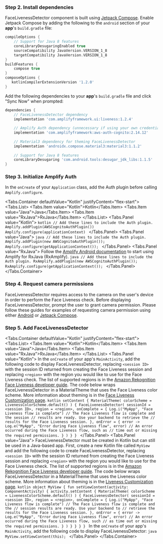 
<Liveness />

### Step 2. Install dependencies

FaceLivenessDetector component is built using [Jetpack Compose](https://developer.android.com/jetpack/compose). Enable Jetpack Compose by adding the following to the `android` section of your **app**'s `build.gradle` file:

```groovy
compileOptions {
    // Support for Java 8 features
    coreLibraryDesugaringEnabled true
    sourceCompatibility JavaVersion.VERSION_1_8
    targetCompatibility JavaVersion.VERSION_1_8
}
buildFeatures {
    compose true
}
composeOptions {
   kotlinCompilerExtensionVersion '1.2.0'
}
```

Add the following dependencies to your **app**'s `build.gradle` file and click "Sync Now" when prompted:

```groovy
dependencies {
    // FaceLivenessDetector dependency
    implementation 'com.amplifyframework.ui:liveness:1.2.4'
    
    // Amplify Auth dependency (unnecessary if using your own credentials provider)
    implementation 'com.amplifyframework:aws-auth-cognito:2.14.12'
    
    // Material3 dependency for theming FaceLivenessDetector
    implementation 'androidx.compose.material3:material3:1.1.2'
    
    // Support for Java 8 features
    coreLibraryDesugaring 'com.android.tools:desugar_jdk_libs:1.1.5'
}
```

### Step 3. Initialize Amplify Auth

In the `onCreate` of your `Application` class, add the Auth plugin before calling `Amplify.configure`.

<Tabs.Container defaultValue="Kotlin" justifyContent="flex-start">
<Tabs.List>
<Tabs.Item value="Kotlin">Kotlin</Tabs.Item>
<Tabs.Item value="Java">Java</Tabs.Item>
<Tabs.Item value="RxJava">RxJava</Tabs.Item>
</Tabs.List>
  <Tabs.Panel value="Kotlin">
    <ExampleCode>
    ```kotlin
    // Add these lines to include the Auth plugin.
    Amplify.addPlugin(AWSCognitoAuthPlugin())
    Amplify.configure(applicationContext)
    ```
    </ExampleCode>
  </Tabs.Panel>
  <Tabs.Panel value="Java">
    <ExampleCode>
    ```java
    // Add these lines to include the Auth plugin.
    Amplify.addPlugin(new AWSCognitoAuthPlugin());
    Amplify.configure(getApplicationContext());
    ```
    </ExampleCode>
  </Tabs.Panel>
  <Tabs.Panel value="RxJava">
      Follow the [Amplify Android documentation](https://docs.amplify.aws/lib/project-setup/rxjava/q/platform/android/#installation) to start using Amplify for RxJava (RxAmplify).
      <ExampleCode>
      ```java
      // Add these lines to include the Auth plugin.
      RxAmplify.addPlugin(new AWSCognitoAuthPlugin());
      RxAmplify.configure(getApplicationContext());
      ```
      </ExampleCode>
    </Tabs.Panel>
</Tabs.Container>

### Step 4. Request camera permissions

FaceLivenessDetector requires access to the camera on the user's device in order to perform the Face Liveness check. Before displaying FaceLivenessDetector, prompt the user to grant camera permission. Please follow these guides for examples of requesting camera permission using either [Android](https://developer.android.com/training/permissions/requesting) or [Jetpack Compose](https://google.github.io/accompanist/permissions/).

### Step 5. Add FaceLivenessDetector

<Tabs.Container defaultValue="Kotlin" justifyContent="flex-start">
<Tabs.List>
<Tabs.Item value="Kotlin">Kotlin</Tabs.Item>
<Tabs.Item value="Java">Java</Tabs.Item>
<Tabs.Item value="RxJava">RxJava</Tabs.Item>
</Tabs.List>
  <Tabs.Panel value="Kotlin">
    In the `onCreate` of your app's `MainActivity`, add the following code to display FaceLivenessDetector, replacing `<session ID>` with the session ID returned from creating the Face Liveness session and replacing `<region>` with the region you would like to use for the Face Liveness check. The list of supported regions is in the [Amazon Rekognition Face Liveness developer guide](https://docs.aws.amazon.com/general/latest/gr/rekognition.html). The code below wraps FaceLivenessDetector in a MaterialTheme that uses the Face Liveness color scheme. More information about theming is in the [Face Liveness Customization page](./liveness/customization).
    <ExampleCode>
    ```kotlin
    setContent {
        MaterialTheme(
            colorScheme = LivenessColorScheme.default()
        ) {
            FaceLivenessDetector(
                sessionId = <session ID>,
                region = <region>,
                onComplete = {
                     Log.i("MyApp", "Face Liveness flow is complete")
                     // The Face Liveness flow is complete and the session
                     // results are ready. Use your backend to retrieve the
                     // results for the Face Liveness session.
                },
                onError = { error ->
                     Log.e("MyApp", "Error during Face Liveness flow", error)
                     // An error occurred during the Face Liveness flow, such as
                     // time out or missing the required permissions.
                }
            )
        }
    }
    ```
    </ExampleCode>
  </Tabs.Panel>
  <Tabs.Panel value="Java">
    FaceLivenessDetector must be created in Kotlin but can still be used in a Java-based app. First, create a new Kotlin file called `MyView` and add the following code to create FaceLivenessDetector, replacing `<session ID>` with the session ID returned from creating the Face Liveness session and replacing `<region>` with the region you would like to use for the Face Liveness check. The list of supported regions is in the [Amazon Rekognition Face Liveness developer guide](https://docs.aws.amazon.com/general/latest/gr/rekognition.html). The code below wraps FaceLivenessDetector in a MaterialTheme that uses the Liveness color scheme. More information about theming is in the [Liveness Customization page](./liveness/customization).
    <ExampleCode>
    ```kotlin
    object MyView {
        fun setViewContent(activity: ComponentActivity) {
            activity.setContent {
                MaterialTheme(
                    colorScheme = LivenessColorScheme.default()
                ) {
                    FaceLivenessDetector(
                        sessionId = <session ID>,
                        region = <region>,
                        onComplete = {
                            Log.i("MyApp", "Face Liveness flow is complete")
                            // The Face Liveness flow is complete and the
                            // session results are ready. Use your backend to
                            // retrieve the results for the Face Liveness session.
                        },
                        onError = { error ->
                            Log.e("MyApp", "Error during Face Liveness flow", error)
                            // An error occurred during the Face Liveness flow, such
                            // as time out or missing the required permissions.
                        }
                    )
                }
            }
        }
    }
    ```
    </ExampleCode>
    In the `onCreate` of your app's `MainActivity`, add the following code to display FaceLivenessDetector:
    <ExampleCode>
    ```java
    MyView.setViewContent(this);
    ```
    </ExampleCode>
  </Tabs.Panel>
</Tabs.Container>
